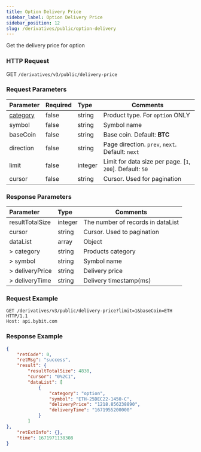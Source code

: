 ```yaml
---
title: Option Delivery Price
sidebar_label: Option Delivery Price
sidebar_position: 12
slug: /derivatives/public/option-delivery
---
```



Get the delivery price for option

### HTTP Request
GET `/derivatives/v3/public/delivery-price`

### Request Parameters
| Parameter | Required | Type | Comments|
|:----- |:-------|:-----|------ |
|[category](../enum#category) |false |string |Product type. For `option` ONLY |
|symbol |false |string |Symbol name|
|baseCoin |false |string |Base coin. Default: **BTC**|
|direction |false |string |Page direction. `prev`, `next`. Default: `next`|
|limit |false |integer |Limit for data size per page. [`1`, `200`]. Default: `50`|
|cursor |false |string |Cursor. Used for pagination|

### Response Parameters
| Parameter | Type | Comments|
|:----- |:-----|----- |
|resultTotalSize |integer |The number of records in dataList |
|cursor |string |Cursor. Used to pagination |
|dataList |array |Object |
|> category |string |Products category |
|> symbol |string |Symbol name |
|> deliveryPrice |string |Delivery price |
|> deliveryTime |string |Delivery timestamp(ms) |

### Request Example

<Tabs>
<TabItem value="console-option" label="option">

```http
GET /derivatives/v3/public/delivery-price?limit=1&baseCoin=ETH HTTP/1.1
Host: api.bybit.com
```

</TabItem>
</Tabs>

### Response Example

<Tabs>
<TabItem value="js option" label="option">

```json
{
    "retCode": 0,
    "retMsg": "success",
    "result": {
        "resultTotalSize": 4830,
        "cursor": "0%2C1",
        "dataList": [
            {
                "category": "option",
                "symbol": "ETH-25DEC22-1450-C",
                "deliveryPrice": "1218.856238890",
                "deliveryTime": "1671955200000"
            }
        ]
},
    "retExtInfo": {},
    "time": 1671971138308
}
```
</TabItem>
</Tabs>